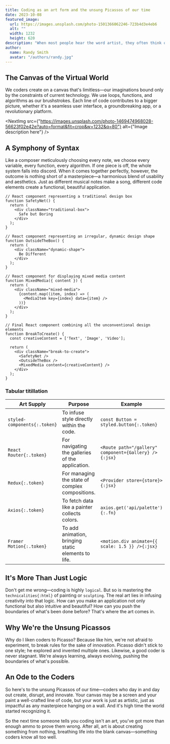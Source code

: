 ```yaml
---
title: Coding as an art form and the unsung Picassos of our time
date: 2023-10-08
featured_image:
  url: https://images.unsplash.com/photo-1501366062246-723b4d3e4eb6
  alt: ""
  width: 1232
  height: 620
description: "When most people hear the word artist, they often think of painters in smocks, delicately applying brushstrokes to a canvas. But let's get real: Art isn't confined to just brush and paint. In this digital age, coders are the emerging artists, wielding keyboards and lines of syntax to create masterpieces of functionality and design. Yet, these unsung Picassos often go unnoticed, hidden behind screens rather than showcased in galleries."
author:
  name: Randy Smith
  avatar: "/authors/randy.jpg"
---
```


## The Canvas of the Virtual World
We coders create on a canvas that's limitless—our imaginations bound only by the constraints of current technology. We use loops, functions, and algorithms as our brushstrokes. Each line of code contributes to a bigger picture, whether it's a seamless user interface, a groundbreaking app, or a revolutionary platform.

<NextImg src={"https://images.unsplash.com/photo-1469474968028-56623f02e42e?auto=format&fit=crop&w=1232&q=80"} alt={"Image description here"} />

## A Symphony of Syntax
Like a composer meticulously choosing every note, we choose every variable, every function, every algorithm. If one piece is off, the whole system falls into discord. When it comes together perfectly, however, the outcome is nothing short of a masterpiece—a harmonious blend of usability and aesthetics. Just as different musical notes make a song, different code elements create a functional, beautiful application.

```tsx {5,14} showLineNumbers title="src/yourfile.tsx"
// React component representing a traditional design box
function SafetyNet() {
  return (
    <div className="traditional-box">
      Safe but Boring
    </div>
  );
}

// React component representing an irregular, dynamic design shape
function OutsideTheBox() {
  return (
    <div className="dynamic-shape">
      Be Different
    </div>
  );
}

// React component for displaying mixed media content
function MixedMedia({ content }) {
  return (
    <div className="mixed-media">
      {content.map((item, index) => (
        <MediaItem key={index} data={item} />
      ))}
    </div>
  );
}

// Final React component combining all the unconventional design elements
function BreakToCreate() {
  const creativeContent = ['Text', 'Image', 'Video'];

  return (
    <div className="break-to-create">
      <SafetyNet />
      <OutsideTheBox />
      <MixedMedia content={creativeContent} />
    </div>
  );
}

```

### Tabular titillation

| Art Supply         | Purpose                                       | Example                |
|--------------------|-----------------------------------------------|------------------------|
| `styled-components{:.token}`| To infuse style directly within the code.     | `const Button = styled.button{:.token}` |
| `React Router{:.token}`     | For navigating the galleries of the application. | `<Route path="/gallery" component={Gallery} />{:jsx}` |
| `Redux{:.token}`            | For managing the state of complex compositions.| `<Provider store={store}>{:jsx}` |
| `Axios{:.token}`            | To fetch data like a painter collects colors. | `axios.get('api/palette'){:.fn}` |
| `Framer Motion{:.token}`    | To add animation, bringing static elements to life. | `<motion.div animate={{ scale: 1.5 }} />{:jsx}` |


## It's More Than Just Logic
Don't get me wrong—coding is highly `logical`. But so is mastering the `technicalities{:html}` of painting or `sculpting`. The real art lies in infusing creativity into that logic. How can you make an application not only functional but also intuitive and beautiful? How can you push the boundaries of what's been done before? That's where the art comes in.

## Why We're the Unsung Picassos
Why do I liken coders to Picasso? Because like him, we're not afraid to experiment, to break rules for the sake of innovation. Picasso didn't stick to one style; he explored and invented multiple ones. Likewise, a good coder is never stagnant. We're always learning, always evolving, pushing the boundaries of what's possible.

## An Ode to the Coders
So here's to the unsung Picassos of our time—coders who day in and day out create, disrupt, and innovate. Your canvas may be a screen and your paint a well-crafted line of code, but your work is just as artistic, just as impactful as any masterpiece hanging on a wall. And it's high time the world started recognizing it.

So the next time someone tells you coding isn't an art, you've got more than enough ammo to prove them wrong. After all, art is about creating something from nothing, breathing life into the blank canvas—something coders know all too well.
